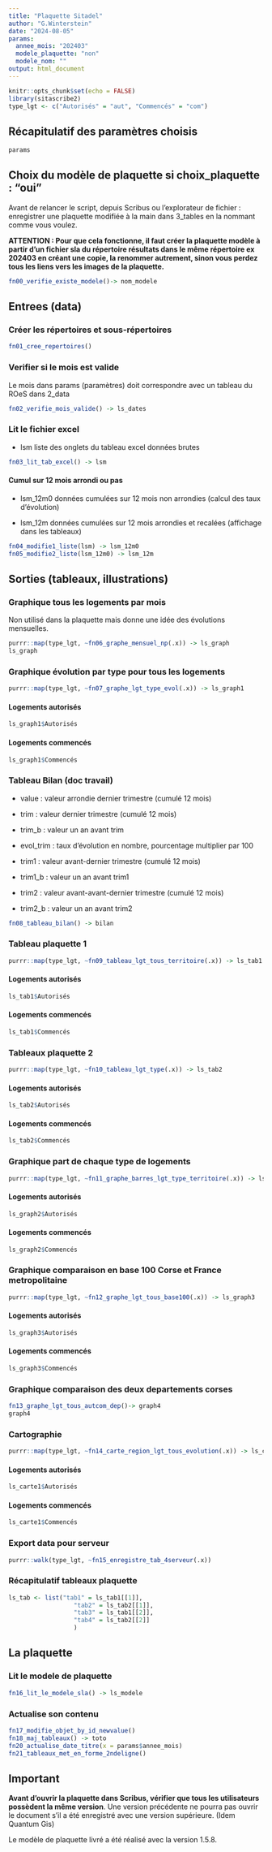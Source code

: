 ```yaml
---
title: "Plaquette Sitadel"
author: "G.Winterstein"
date: "2024-08-05"
params: 
  annee_mois: "202403"
  modele_plaquette: "non"
  modele_nom: ""
output: html_document
---
```


```r
knitr::opts_chunk$set(echo = FALSE)
library(sitascribe2)
type_lgt <- c("Autorisés" = "aut", "Commencés" = "com")

```

## Récapitulatif des paramètres choisis

```r
params
```

## Choix du modèle de plaquette si choix_plaquette : "oui"

Avant de relancer le script, depuis Scribus ou l'explorateur de fichier : enregistrer une plaquette modifiée à la main dans 3_tables en la nommant comme vous voulez.

**ATTENTION : Pour que cela fonctionne, il faut créer la plaquette modèle à partir d'un fichier sla du répertoire résultats dans le même répertoire ex 202403 en créant une copie, la renommer autrement, sinon vous perdez tous les liens vers les images de la plaquette.**

```r
fn00_verifie_existe_modele()-> nom_modele

```

## Entrees (data)

### Créer les répertoires et sous-répertoires

```r
fn01_cree_repertoires()
```

### Verifier si le mois est valide

Le mois dans params (paramètres) doit correspondre avec un tableau du ROeS dans 2_data

```r
fn02_verifie_mois_valide() -> ls_dates
```

### Lit le fichier excel

-   lsm liste des onglets du tableau excel données brutes

```r
fn03_lit_tab_excel() -> lsm 

```

#### Cumul sur 12 mois arrondi ou pas

-   lsm_12m0 données cumulées sur 12 mois non arrondies (calcul des taux d'évolution)

-   lsm_12m données cumulées sur 12 mois arrondies et recalées (affichage dans les tableaux)

```r
fn04_modifie1_liste(lsm) -> lsm_12m0
fn05_modifie2_liste(lsm_12m0) -> lsm_12m
```

## Sorties (tableaux, illustrations)

### Graphique tous les logements par mois

Non utilisé dans la plaquette mais donne une idée des évolutions mensuelles.

```r
purrr::map(type_lgt, ~fn06_graphe_mensuel_np(.x)) -> ls_graph
ls_graph
```

### Graphique évolution par type pour tous les logements {.tabset}

```r
purrr::map(type_lgt, ~fn07_graphe_lgt_type_evol(.x)) -> ls_graph1

```

#### Logements autorisés

```r
ls_graph1$Autorisés
```

#### Logements commencés

```r
ls_graph1$Commencés
```

####  {.unnumbered}

### Tableau Bilan (doc travail)

-   value : valeur arrondie dernier trimestre (cumulé 12 mois)

-   trim : valeur dernier trimestre (cumulé 12 mois)

-   trim_b : valeur un an avant trim

-   evol_trim : taux d'évolution en nombre, pourcentage multiplier par 100

-   trim1 : valeur avant-dernier trimestre (cumulé 12 mois)

-   trim1_b : valeur un an avant trim1

-   trim2 : valeur avant-avant-dernier trimestre (cumulé 12 mois)

-   trim2_b : valeur un an avant trim2

```r
fn08_tableau_bilan() -> bilan
```

### Tableau plaquette 1 {.tabset}

```r
purrr::map(type_lgt, ~fn09_tableau_lgt_tous_territoire(.x)) -> ls_tab1

```

#### Logements autorisés

```r
ls_tab1$Autorisés
```

#### Logements commencés

```r
ls_tab1$Commencés
```

####  {.unnumbered}

### Tableaux plaquette 2 {.tabset}

```r
purrr::map(type_lgt, ~fn10_tableau_lgt_type(.x)) -> ls_tab2

```

#### Logements autorisés

```r
ls_tab2$Autorisés
```

#### Logements commencés

```r
ls_tab2$Commencés
```

####  {.unnumbered}

### Graphique part de chaque type de logements {.tabset}

```r
purrr::map(type_lgt, ~fn11_graphe_barres_lgt_type_territoire(.x)) -> ls_graph2

```

#### Logements autorisés

```r
ls_graph2$Autorisés
```

#### Logements commencés

```r
ls_graph2$Commencés
```

####  {.unnumbered}


### Graphique comparaison en base 100 Corse et France metropolitaine {.tabset}

```r
purrr::map(type_lgt, ~fn12_graphe_lgt_tous_base100(.x)) -> ls_graph3

```

#### Logements autorisés

```r
ls_graph3$Autorisés
```

#### Logements commencés

```r
ls_graph3$Commencés
```

####  {.unnumbered}


### Graphique comparaison des deux departements corses

```r
fn13_graphe_lgt_tous_autcom_dep()-> graph4
graph4
```

### Cartographie {.tabset}

```r
purrr::map(type_lgt, ~fn14_carte_region_lgt_tous_evolution(.x)) -> ls_carte1
```

#### Logements autorisés

```r
ls_carte1$Autorisés
```

#### Logements commencés

```r
ls_carte1$Commencés
```

####  {.unnumbered}

### Export data pour serveur

```r
purrr::walk(type_lgt, ~fn15_enregistre_tab_4serveur(.x))

```

### Récapitulatif tableaux plaquette

```r
ls_tab <- list("tab1" = ls_tab1[[1]],
                  "tab2" = ls_tab2[[1]],
                  "tab3" = ls_tab1[[2]],
                  "tab4" = ls_tab2[[2]]
                  )

```

## La plaquette

### Lit le modele de plaquette

```r
fn16_lit_le_modele_sla() -> ls_modele

```

### Actualise son contenu

```r
fn17_modifie_objet_by_id_newvalue()
fn18_maj_tableaux() -> toto
fn20_actualise_date_titre(x = params$annee_mois)
fn21_tableaux_met_en_forme_2ndeligne()

```

## Important

**Avant d'ouvrir la plaquette dans Scribus, vérifier que tous les utilisateurs possèdent la même version**. Une version précédente ne pourra pas ouvrir le document s'il a été enregistré avec une version supérieure. (Idem Quantum Gis)

Le modèle de plaquette livré a été réalisé avec la version 1.5.8.
